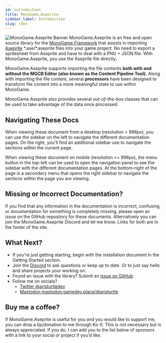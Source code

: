 ```yaml
---
id: introduction
title: MonoGame.Aseprite
sidebar_label: Introduction
slug: /dev
---
```



![MonoGame.Aseprite Banner](/img/banner.png)
MonoGame.Aseprite is an free and open source library for the [MonoGame Framework](https://www.monogame.net) that assists in importing [Aseprite](https://www.aseprite.org)  \*.ase/\*.aseprite files into your game project.  No need to export a spritesheet from Aseprite and have to deal with a PNG + JSON file.  With MonoGame.Aseprite, you use the Aseprite file directly.

MonoGame.Aseprite supports importing the file contents **both with and without the MGCB Editor (also known as the Content Pipeline Tool).**  Along with importing the file content, several **processors** have been designed to transform file content into a more meaningful state to use within MonoGame.

MonoGame.Aseprite also provides several *out-of-the-box* classes that can be used to take advantage of the data once processed.

## Navigating These Docs
When viewing these document from a desktop (resolution > 996px), you can use the sidebar on the left to navigate the different documentation pages.  On the right, you'll find an additional sidebar use to navigate the sections within the current page.

When viewing these document on mobile (resolution <= 996px), the menu button in the top-left can be used to open the navigation panel to see the sidebar with the different documentation pages.  At the bottom-right of the page is a secondary menu that opens the right sidebar to navigate the sections within the page you are viewing. 

## Missing or Incorrect Documentation?
If you find that any information in the documentation is incorrect, confusing, or documentation for something is completely missing, please open an issue on the GitHub repository for these documents.  Alternatively you can join the MonoGame.Aseprite Discord and let me know.  Links for both are in the footer of the site.


## What Next?
* If you're just getting starting, begin with the installation document in the Getting Started section.  
* Join the [Discord](https://discord.gg/8jFvHhuMJU) to ask questions or keep up to date. Or to just say hello and share projects your working on.
* Found an issue with the library?  Submit an [issue on GitHub](https://github.com/aristurtledev/monogame-aseprite/issues).
* Follow me on socials? 
    * [Twitter @aristurtledev](https://www.twitter.com/aristurtledev)
    * [Mastodon mastodon.gamedev.place/@aristurtle](https://mastodon.gamedev.place/@aristurlte)


## Buy me a coffee?
If MonoGame.Aseprite is useful for you and you would like to support me, you can drop a tip/donation to me through Ko-fi.  This is not necessary but is always appreciated.  If you do, I can add you to the list below of sponsors with a link to your social or project if you'd like.

<a href="https://ko-fi.com/aristurtledev">
<ThemedImage
  alt="Support me on Ko-fi"
  sources={{
    light: useBaseUrl('/img/kofi-bg-black.webp'),
    dark: useBaseUrl('/img/kofi-bg-white.webp'),
  }}
/>
</a>



